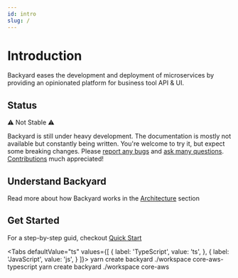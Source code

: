 ```yaml
---
id: intro
slug: /
---
```


# Introduction
Backyard eases the development and deployment of microservices by providing an opinionated platform for business tool API & UI.

## Status
:warning: Not Stable :warning:

Backyard is still under heavy development. The documentation is mostly not available but constantly being written. You're welcome to try it, but expect some breaking changes. Please [report any bugs](https://github.com/elwood-technology/backyard/issues/new/choose) and [ask many questions](https://github.com/elwood-technology/backyard/discussions). [Contributions](https://github.com/elwood-technology/backyard#contributing) much appreciated!

## Understand Backyard
Read more about how Backyard works in the [Architecture](./architecture.md) section


## Get Started
For a step-by-step guid, checkout [Quick Start](./start/quick.md)

<Tabs
  defaultValue="ts"
  values={[
    { label: 'TypeScript', value: 'ts', },
    { label: 'JavaScript', value: 'js', }
  ]}>
<TabItem value="ts">
<CodeBlock>
yarn create backyard ./workspace core-aws-typescript
</CodeBlock>
</TabItem>
<TabItem value="js">
<CodeBlock>
yarn create backyard ./workspace core-aws
</CodeBlock>
</TabItem>
</Tabs>


